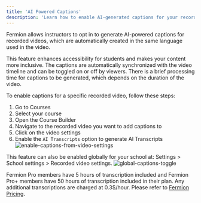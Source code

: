 ```yaml
---
title: 'AI Powered Captions'
description: 'Learn how to enable AI-generated captions for your recorded videos'
---
```


Fermion allows instructors to opt in to generate AI-powered captions for recorded videos, which are automatically created in the same language used in the video.

This feature enhances accessibility for students and makes your content more inclusive. The captions are automatically synchronized with the video timeline and can be toggled on or off by viewers. There is a brief processing time for captions to be generated, which depends on the duration of the video.

To enable captions for a specific recorded video, follow these steps:
1. Go to Courses
2. Select your course
3. Open the Course Builder
4. Navigate to the recorded video you want to add captions to
5. Click on the video settings
6. Enable the `AI Transcripts` option to generate AI Transcripts
![enable-captions-from-video-settings](https://67d6ad5ef66ee0901532fd2f.storage.fermion.app/public-uncached/object-store-public-files/uploads/30-09-2025/Arc_PkVrKoTjib.nuhdmq.png)

This feature can also be enabled globally for your school at: Settings > School settings > Recorded video settings.
![global-captions-toggle](https://67d6ad5ef66ee0901532fd2f.storage.fermion.app/public-uncached/object-store-public-files/uploads/01-10-2025/Arc_LNO75xKmlS.hpzxjm.png)

Fermion Pro members have 5 hours of transcription included and Fermion Pro+ members have 50 hours of transcription included in their plan. Any additional transcriptions are charged at 0.3$/hour.
  Please refer to [Fermion Pricing](https://fermion.app/pricing).